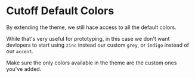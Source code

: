 # Cutoff Default Colors

By extending the theme, we still hace access to all the default colors.

While that's very useful for prototyping, in this case we don't want devlopers to start using `zinc` instead our custom `grey`, or `indigo` instead of our `accent`.

Make sure the only colors available in the theme are the custom ones you've added.
